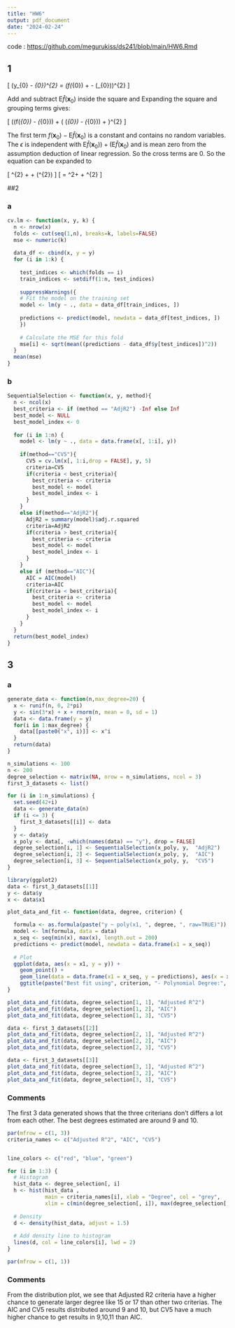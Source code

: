 ```yaml
---
title: "HW6"
output: pdf_document
date: "2024-02-24"
---
```


code : [https://github.com/megurukiss/ds241/blob/main/HW6.Rmd](https://github.com/megurukiss/ds241/blob/main/HW6.Rmd)


## 1

\textbf{Proof:}

\[
\mathrm{E}\left(y_{0} - \hat{y}_{0}\right)^{2} = \mathrm{E}\left(f(\mathbf{x}_{0}) + \epsilon - \hat{f}(\mathbf{x}_{0})\right)^{2}
\]

Add and subtract $\mathrm{E} \hat{f}(\mathbf{x}_{0})$ inside the square and Expanding the square and grouping terms gives:

\[
  \mathrm{E}\left((f(\mathbf{x}_{0}) -  \mathrm{E} \hat{f}(\mathbf{x}_{0})) + (\mathrm{E} \hat{f}(\mathbf{x}_{0}) - \hat{f}(\mathbf{x}_{0})) + \epsilon\right)^{2} 
\]

The first term $f(\mathbf{x}_{0}) -  \mathrm{E} \hat{f}(\mathbf{x}_{0})$ is a constant and contains no random variables. The $\epsilon$ is independent with $\mathrm{E} \hat{f}(\mathbf{x}_{0})) + (\mathrm{E} \hat{f}(\mathbf{x}_{0})$ and is mean zero from the assumption deduction of linear regression. So the cross terms are 0. So the equation can be expanded to

\[
 \left[\mathrm{E} \hat{f}(\mathbf{x}_{0}) - f(\mathbf{x}_{0})\right]^{2} + \mathrm{E}\left[\left(\hat{f}(\mathbf{x}_{0}) - \mathrm{E} \hat{f}(\mathbf{x}_{0})\right)^{2}\right] + \mathrm{E} (\epsilon^{2})
\]
\[
= \text{Bias}^2\left[\hat{f}(\mathbf{x}_{0})\right] + \text{Var}\left[\hat{f}(\mathbf{x}_{0})\right] + \sigma^{2}
\]


##2 

### a
```r
cv.lm <- function(x, y, k) {
  n <- nrow(x)
  folds <- cut(seq(1,n), breaks=k, labels=FALSE)
  mse <- numeric(k)
  
  data_df <- cbind(x, y = y)
  for (i in 1:k) {
    
    test_indices <- which(folds == i)
    train_indices <- setdiff(1:n, test_indices)
    
    suppressWarnings({
    # Fit the model on the training set
    model <- lm(y ~ ., data = data_df[train_indices, ])
    
    predictions <- predict(model, newdata = data_df[test_indices, ])
    })
    
    # Calculate the MSE for this fold
    mse[i] <- sqrt(mean((predictions - data_df$y[test_indices])^2))
  }
  mean(mse)
}

```


### b
```r
SequentialSelection <- function(x, y, method){
  n <- ncol(x)
  best_criteria <- if (method == "AdjR2") -Inf else Inf
  best_model <- NULL
  best_model_index <- 0
  
  for (i in 1:n) {
    model <- lm(y ~ ., data = data.frame(x[, 1:i], y))
    
    if(method=="CV5"){
      CV5 = cv.lm(x[, 1:i,drop = FALSE], y, 5)
      criteria=CV5
      if(criteria < best_criteria){
        best_criteria <- criteria
        best_model <- model
        best_model_index <- i
      }
    }
    else if(method=="AdjR2"){
      AdjR2 = summary(model)$adj.r.squared
      criteria=AdjR2
      if(criteria > best_criteria){
        best_criteria <- criteria
        best_model <- model
        best_model_index <- i
      }
    }
    else if (method=="AIC"){
      AIC = AIC(model)
      criteria=AIC
      if(criteria < best_criteria){
        best_criteria <- criteria
        best_model <- model
        best_model_index <- i
      }
    }
  }
  return(best_model_index)
}
```
## 3

### a 
```r

generate_data <- function(n,max_degree=20) {
  x <- runif(n, 0, 2*pi)
  y <- sin(3*x) + x + rnorm(n, mean = 0, sd = 1)
  data <- data.frame(y = y)
  for(i in 1:max_degree) {
    data[[paste0("x", i)]] <- x^i
  }
  return(data)
}

n_simulations <- 100
n <- 200
degree_selection <- matrix(NA, nrow = n_simulations, ncol = 3)
first_3_datasets <- list()

for (i in 1:n_simulations) {
  set.seed(42+i)
  data <- generate_data(n)
  if (i <= 3) {
    first_3_datasets[[i]] <- data
  }
  y <- data$y
  x_poly <- data[, -which(names(data) == "y"), drop = FALSE]
  degree_selection[i, 1] <- SequentialSelection(x_poly, y,  "AdjR2")
  degree_selection[i, 2] <- SequentialSelection(x_poly, y,  "AIC")
  degree_selection[i, 3] <- SequentialSelection(x_poly, y,  "CV5")
}

```

```r
library(ggplot2)
data <- first_3_datasets[[1]]
y <- data$y
x <- data$x1

plot_data_and_fit <- function(data, degree, criterion) {

  formula <- as.formula(paste("y ~ poly(x1, ", degree, ", raw=TRUE)"))
  model <- lm(formula, data = data)
  x_seq <- seq(min(x), max(x), length.out = 200)
  predictions <- predict(model, newdata = data.frame(x1 = x_seq))
  
  # Plot
  ggplot(data, aes(x = x1, y = y)) +
    geom_point() +
    geom_line(data = data.frame(x1 = x_seq, y = predictions), aes(x = x1, y = y), color = 'red') +
    ggtitle(paste("Best fit using", criterion, "- Polynomial Degree:", degree))
}

plot_data_and_fit(data, degree_selection[1, 1], "Adjusted R^2")
plot_data_and_fit(data, degree_selection[1, 2], "AIC")
plot_data_and_fit(data, degree_selection[1, 3], "CV5")
```

```r
data <- first_3_datasets[[2]]
plot_data_and_fit(data, degree_selection[2, 1], "Adjusted R^2")
plot_data_and_fit(data, degree_selection[2, 2], "AIC")
plot_data_and_fit(data, degree_selection[2, 3], "CV5")
```

```r
data <- first_3_datasets[[3]]
plot_data_and_fit(data, degree_selection[3, 1], "Adjusted R^2")
plot_data_and_fit(data, degree_selection[3, 2], "AIC")
plot_data_and_fit(data, degree_selection[3, 3], "CV5")
```
### Comments

The first 3 data generated shows that the three criterians don't differs a lot from each other. The best degrees estimated are around 9 and 10. 


```r
par(mfrow = c(1, 3))
criteria_names <- c("Adjusted R^2", "AIC", "CV5")


line_colors <- c("red", "blue", "green")

for (i in 1:3) {
  # Histogram
  hist_data <- degree_selection[, i]
  h <- hist(hist_data ,
            main = criteria_names[i], xlab = "Degree", col = "grey", 
            xlim = c(min(degree_selection[, i]), max(degree_selection[, i])), probability = TRUE)
  
  # Density
  d <- density(hist_data, adjust = 1.5)
  
  # Add density line to histogram
  lines(d, col = line_colors[i], lwd = 2)
}

par(mfrow = c(1, 1))
```
### Comments
From the distribution plot, we see that Adjusted R2 criteria have a higher chance to generate larger degree like 15 or 17 than other two criterias. The AIC and CV5 results distributed around 9 and 10, but CV5 have a much higher chance to get results in 9,10,11 than AIC.

